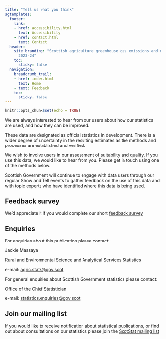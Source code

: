 ---
title: "Tell us what you think"
sgtemplates:
  footer:
    link:
    - href: accessibility.html
      text: Accessibility
    - href: contact.html
      text: Contact
  header:
    site_branding: "Scottish agriculture greenhouse gas emissions and nitrogen use:
      2023-24"
    toc:
      sticky: false
  navigation:
    breadcrumb_trail:
    - href: index.html
      text: Home
    - text: Feedback
    toc:
      sticky: false
---

```{r setup, include = FALSE}
knitr::opts_chunk$set(echo = TRUE)
```

We are always interested to hear from our users about how our statistics are used, and how they can be improved.

These data are designated as official statistics in development. There is a wider degree of uncertainty in the resulting estimates as the methods and processes are established and verified.

We wish to involve users in our assessment of suitability and quality. If you use this data, we would like to hear from you. Please get in touch using one of the methods below.

Scottish Government will continue to engage with data users through our regular Show and Tell events to gather feedback on the use of this data and with topic experts who have identified where this data is being used.

## Feedback survey

We'd appreciate it if you would complete our short <a href ="https://forms.office.com/e/2SCLV7aTJi" target ="_blank">feedback survey</a>


## Enquiries

For enquiries about this publication please contact:

Jackie Massaya

<p>

Rural and Environmental Science and Analytical Services Statistics

e-mail: [agric.stats\@gov.scot](mailto:agric.stats@gov.scot){.email}

</p>

For general enquiries about Scottish Government statistics please contact:

<p>

Office of the Chief Statistician

e-mail: [statistics.enquiries\@gov.scot](mailto:statistics.enquiries@gov.scot){.email}

</p>


## Join our mailing list

If you would like to receive notification about statistical publications, or find out about consultations on our statistics please join the <a href ="https://scot.us20.list-manage.com/subscribe?u=04ac66a77bddcaae40a67c4ba&id=0bb948a047" target ="_blank">ScotStat mailing list</a>

<br></br>
